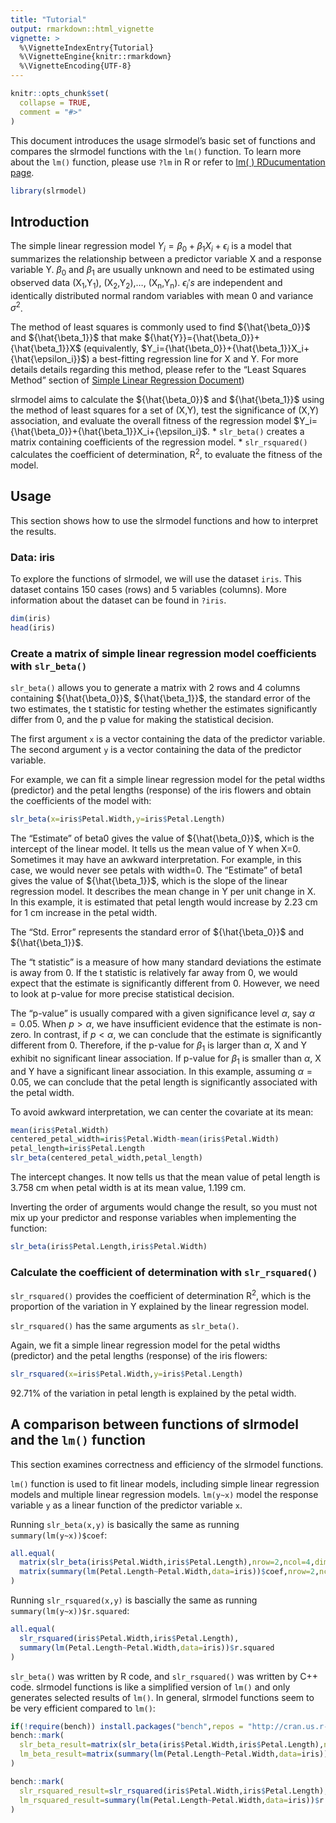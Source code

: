 ```yaml
---
title: "Tutorial"
output: rmarkdown::html_vignette
vignette: >
  %\VignetteIndexEntry{Tutorial}
  %\VignetteEngine{knitr::rmarkdown}
  %\VignetteEncoding{UTF-8}
---
```


```r
knitr::opts_chunk$set(
  collapse = TRUE,
  comment = "#>"
)
```

This document introduces the usage slrmodel’s basic set of functions and compares the slrmodel functions with the `lm()` function. To learn more about the `lm()` function, please use `?lm` in R or refer to [lm( ) RDucumentation page](https://www.rdocumentation.org/packages/stats/versions/3.6.2/topics/lm).

```r
library(slrmodel)
```

## Introduction
The simple linear regression model $Y_i={\beta_0}+{\beta_1}X_i+{\epsilon_i}$ is a model that summarizes the relationship between a predictor variable X and a response variable Y. ${\beta_0}$ and ${\beta_1}$ are usually unknown and need to be estimated using observed data (X~1~,Y~1~), (X~2~,Y~2~),…, (X~n~,Y~n~). ${\epsilon_i}'s$ are independent and identically distributed normal random variables with mean 0 and variance ${\sigma^2}$. 

The method of least squares is commonly used to find ${\hat{\beta_0}}$ and ${\hat{\beta_1}}$ that make ${\hat{Y}}={\hat{\beta_0}}+{\hat{\beta_1}}X$ (equivalently, $Y_i={\hat{\beta_0}}+{\hat{\beta_1}}X_i+{\hat{\epsilon_i}}$) a best-fitting regression line for X and Y. For more details details regarding this method, please refer to the "Least Squares Method" section of [Simple Linear Regression Document](https://rpubs.com/karflisi/slr)) 

slrmodel aims to calculate the ${\hat{\beta_0}}$ and ${\hat{\beta_1}}$ using the method of least squares for a set of (X,Y), test the significance of (X,Y) association, and evaluate the overall fitness of the regression model $Y_i={\hat{\beta_0}}+{\hat{\beta_1}}X_i+{\epsilon_i}$.
* `slr_beta()` creates a matrix containing coefficients of the regression model. 
* `slr_rsquared()` calculates the coefficient of determination, R^2^, to evaluate the fitness of the model.

## Usage
This section shows how to use the slrmodel functions and how to interpret the results. 

### Data: iris
To explore the functions of slrmodel, we will use the dataset `iris`. This dataset contains 150 cases (rows) and 5 variables (columns). More information about the dataset can be found in `?iris`.
```r
dim(iris)
head(iris)
```

### Create a matrix of simple linear regression model coefficients with `slr_beta()`
`slr_beta()` allows you to generate a matrix with 2 rows and 4 columns containing ${\hat{\beta_0}}$, ${\hat{\beta_1}}$, the standard error of the two estimates, the t statistic for testing whether the estimates significantly differ from 0, and the p value for making the statistical decision. 

The first argument `x` is a vector containing the data of the predictor variable. The second argument `y` is a vector containing the data of the predictor variable. 

For example, we can fit a simple linear regression model for the petal widths (predictor) and the petal lengths (response) of the iris flowers and obtain the coefficients of the model with:  
```r
slr_beta(x=iris$Petal.Width,y=iris$Petal.Length)
```
The "Estimate" of beta0 gives the value of ${\hat{\beta_0}}$, which is the intercept of the linear model. It tells us the mean value of Y when X=0. Sometimes it may have an awkward interpretation. For example, in this case, we would never see petals with width=0. The "Estimate" of beta1 gives the value of ${\hat{\beta_1}}$, which is the slope of the linear regression model. It describes the mean change in Y per unit change in X. In this example, it is estimated that petal length would increase by 2.23 cm for 1 cm increase in the petal width.

The "Std. Error" represents the standard error of ${\hat{\beta_0}}$ and ${\hat{\beta_1}}$. 

The "t statistic" is a measure of how many standard deviations the estimate is away from 0. If the t statistic is relatively far away from 0, we would expect that the estimate is significantly different from 0. However, we need to look at p-value for more precise statistical decision.

The "p-value" is usually compared with a given significance level ${\alpha}$, say ${\alpha}=0.05$. When $p>{\alpha}$, we have insufficient evidence that the estimate is non-zero. In contrast, if $p<{\alpha}$, we can conclude that the estimate is significantly different from 0. Therefore, if the p-value for ${\beta_1}$ is larger than ${\alpha}$, X and Y exhibit no significant linear association. If p-value for ${\beta_1}$ is smaller than ${\alpha}$, X and Y have a significant linear association. In this example, assuming ${\alpha}=0.05$, we can conclude that the petal length is significantly associated with the petal width.

To avoid awkward interpretation, we can center the covariate at its mean:
```r
mean(iris$Petal.Width)
centered_petal_width=iris$Petal.Width-mean(iris$Petal.Width)
petal_length=iris$Petal.Length
slr_beta(centered_petal_width,petal_length)
```
The intercept changes. It now tells us that the mean value of petal length is 3.758 cm when petal width is at its mean value, 1.199 cm.

Inverting the order of arguments would change the result, so you must not mix up your predictor and response variables when implementing the function:
```r
slr_beta(iris$Petal.Length,iris$Petal.Width)
```

### Calculate the coefficient of determination with `slr_rsquared()`
`slr_rsquared()` provides the coefficient of determination R^2^, which is the proportion of the variation in Y explained by the linear regression model. 

`slr_rsquared()` has the same arguments as `slr_beta()`. 

Again, we fit a simple linear regression model for the petal widths (predictor) and the petal lengths (response) of the iris flowers:  
```r
slr_rsquared(x=iris$Petal.Width,y=iris$Petal.Length)
```
92.71% of the variation in petal length is explained by the petal width.

## A comparison between functions of slrmodel and the `lm()` function
This section examines correctness and efficiency of the slrmodel functions.

`lm()` function is used to fit linear models, including simple linear regression models and multiple linear regression models. `lm(y~x)` model the response variable `y` as a linear function of the predictor variable `x`. 

Running `slr_beta(x,y)` is basically the same as running `summary(lm(y~x))$coef`:
```r
all.equal(
  matrix(slr_beta(iris$Petal.Width,iris$Petal.Length),nrow=2,ncol=4,dimnames=NULL),
  matrix(summary(lm(Petal.Length~Petal.Width,data=iris))$coef,nrow=2,ncol=4,dimnames=NULL) 
)
```

Running `slr_rsquared(x,y)` is bascially the same as running `summary(lm(y~x))$r.squared`:
```r
all.equal(
  slr_rsquared(iris$Petal.Width,iris$Petal.Length),
  summary(lm(Petal.Length~Petal.Width,data=iris))$r.squared
)
```

`slr_beta()` was written by R code, and `slr_rsquared()` was written by C++ code. slrmodel functions is like a simplified version of `lm()` and only generates selected results of `lm()`. In general, slrmodel functions seem to be very efficient compared to `lm()`:
```r
if(!require(bench)) install.packages("bench",repos = "http://cran.us.r-project.org")
bench::mark(
  slr_beta_result=matrix(slr_beta(iris$Petal.Width,iris$Petal.Length),nrow=2,ncol=4,dimnames=NULL),
  lm_beta_result=matrix(summary(lm(Petal.Length~Petal.Width,data=iris))$coef,nrow=2,ncol=4,dimnames=NULL) 
)

bench::mark(
  slr_rsquared_result=slr_rsquared(iris$Petal.Width,iris$Petal.Length),
  lm_rsquared_result=summary(lm(Petal.Length~Petal.Width,data=iris))$r.squared
)
```
